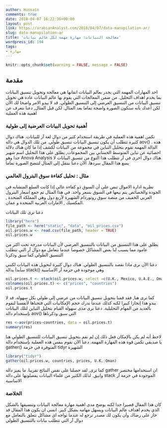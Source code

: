 ```yaml
---
author: Hussain
comments: true
date: 2018-04-07 16:22:36+00:00
layout: post
link: https://arabianAnalyst.com/2018/04/07/data-manupilation-ar/
slug: data-manupilation-ar
title: 'معالجة البيانات: مهارة مهمة لكل عالم بيانات'
wordpress_id: 194
tags:
- مهارة
---
```


```r
knitr::opts_chunk$set(warning = FALSE, message = FALSE)
```

## مقدمة



احد المهارات المهمة التي يجدر بعالم البيانات اتقانها هي معالجة وتحويل تنسيق البيانات بما يخدم اهداف التحليل. من ضمن المعالجات التي يقوم بها عالم البيانات عادة هي تحويل تنسيق البيانات من التنسيق العرضي إلى التنسيق الطولي. قد لا يبدو الامر واضحا لك الآن لكن اعدك بأنه ستكون الصورة واضحة تماما بعد المثال. لكن قبل المثال, دعنا نتعرف عن اهمية هذه العملية



### أهمية تحويل البيانات العرضية إلى طولية


تكمن اهمية هذه العملية في طريقة استخدام كثير من دوال لغة آر للبيانات. هناك دوال كثيرة تتطلب أن يكون تنسيق البيانات تنسيق طولي. من تلك الدوال هي دالة aov() . هذه الدالة المهمة تقوم بتحليل التباين في مجموعة من البيانات لكشف إذا ما كان هناك دلالة احصائية عن تباين المتوسط الحسابي بين المجموعات, يطلق على هذا التحليل اسم شهير جدا وهو Anova Analysis هناك دوال اخرى في آر تتطلب هذا النوع من تنسيق البيانات لا يسع هذا المقال سردها. الآن دعنا ننتقل إلى المثال لتتضح الصورة تماما



### مثال : تحليل كفاءة سوق البترول العالمي


نظرية ادارة الاموال تنص على أن السوق ذو كفاءة عالي إذا كانت السلع المتشابه في الجودة والخصائص يتم بيعها في السوق بسعر واحد. في هذا المثال تم جمع اسعار البترول العربي الخفيف من منصة سوق روتوردام الشهيرة لأربع دول وهي المملكة المتحدة , المكسيك , الامارات العربية المتحدة و عمان.


دعنا نرى تلك البيانات


```r
library("here")
file_path <- here("static", "data", "oil_prices.csv")
oil.prices.w <- read.csv(file_path, header = TRUE)
oil.prices.w
```

يطلق على هذا التنسيق من البيانات بالتنسيق العرضي لأن البيانات مدرجة تحت اكثر من عامود مما يسبب لنا بعض المشاكل خصوصا عندما نتعامل مع دوال آر التي تتطلب التنسيق الطولي كما سبق وذكرنا


دعنا الآن نرى ماذا نقصد بالتنسيق الطولي. هناك دوال كثيرة لتحويل هذه البيانات لكنني سأبدأ بدالة stack() وهي موجودة في حزمة آر الاساسية


```r
oil.prices.t <- stack(oil.prices.w, select =c(U.K., Mexico, U.A.E., Oman))
colnames(oil.prices.t) <- c("prices", "countries")
oil.prices.t
```

كما ترى هنا, فقد قمنا بتحويل تنسيق البيانات من عرضي إلى طولي بكل سهولة. قد لا يبدو هذا إنجازا كبيرا لكنه كذلك عندما ندرك حجم الإمكانيات التي فتحناها لأنفسنا لنقوم بالعديد من المهام التحليلية. دعنا نرى مدى سهولة القيام بتحليل التباين لتلك البيانات بإستخدام دالة aov() التي سبق وذكرناها



```r
res <-aov(prices~countries, data = oil.prices.t)
summary(res)
```


لاحظ أنه لم يكن بالإمكان فعل ذلك إن لم نقم بتحويل تنسيق البيانات للتنسيق الطولي هنا يا صديقي تكمن قوة هذه المهارة المهمة. دعنا الآن نقوم بنفس هذه العملية بإستخدام دالة gather() المتوفرة في حزمة tidyr الشهيرة



```r
library("tidyr")
gather(oil.prices.w, countries, prices, U.K.:Oman)
```




كما ترى, لقد حصلنا على نفس النتائج تقريبا. ما يميز دالة gather ان استخدامها مختصر وانيق. لذلك الكثير من علماء البيانات يفضلونها على دالة stack الموجودة في حزمة آر الاساسية


### الخلاصة


كان هذا المقال قصيرا جدا لكنه يوضح مدى اهمية مهارة معالجة البيانات وتنسيقها بالشكل الذي يخدم اهداف عالم البيانات ويسهل مهامه بشكل كبير. اتمنى ان يكون هذا المقال قد حاز على رضاك وأن يكون لك مصدر ترجع له عندما تواجه اي مشاكل تتعلق بالتعامل مع دوال آر التي تتطلب بيانات بالتنسيق الطولي
